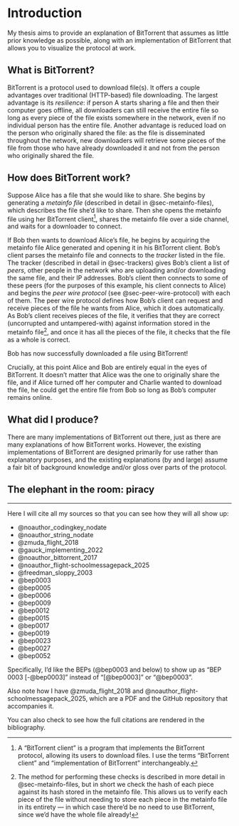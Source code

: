 # Introduction

My thesis aims to provide an explanation of BitTorrent that assumes as little prior knowledge as possible, along with an implementation of BitTorrent that allows you to visualize the protocol at work.

## What is BitTorrent?

BitTorrent is a protocol used to download file(s). It offers a couple advantages over traditional (HTTP-based) file downloading. The largest advantage is its *resilience*: if person A starts sharing a file and then their computer goes offline, all downloaders can still receive the entire file so long as every piece of the file exists somewhere in the network, even if no individual person has the entire file. Another advantage is reduced load on the person who originally shared the file: as the file is disseminated throughout the network, new downloaders will retrieve some pieces of the file from those who have already downloaded it and not from the person who originally shared the file.

## How does BitTorrent work?

Suppose Alice has a file that she would like to share. She begins by generating a *metainfo file* (described in detail in @sec-metainfo-files), which describes the file she'd like to share. Then she opens the metainfo file using her BitTorrent client[^client], shares the metainfo file over a side channel, and waits for a downloader to connect.

\todo{name the file?}

[^client]: A "BitTorrent client" is a program that implements the BitTorrent protocol, allowing its users to download files. I use the terms "BitTorrent client" and "implementation of BitTorrent" interchangeably.

If Bob then wants to download Alice's file, he begins by acquiring the metainfo file Alice generated and opening it in his BitTorrent client. Bob's client parses the metainfo file and connects to the *tracker* listed in the file. The tracker (described in detail in @sec-trackers) gives Bob's client a list of *peers*, other people in the network who are uploading and/or downloading the same file, and their IP addresses. Bob's client then connects to some of these peers (for the purposes of this example, his client connects to Alice) and begins the *peer wire protocol* (see @sec-peer-wire-protocol) with each of them. The peer wire protocol defines how Bob's client can request and receive pieces of the file he wants from Alice, which it does automatically. As Bob's client receives pieces of the file, it verifies that they are correct (uncorrupted and untampered-with) against information stored in the metainfo file[^verification], and once it has all the pieces of the file, it checks that the file as a whole is correct.

[^verification]: The method for performing these checks is described in more detail in @sec-metainfo-files, but in short we check the hash of each piece against its hash stored in the metainfo file. This allows us to verify each piece of the file without needing to store each piece in the metainfo file in its entirety --- in which case there'd be no need to use BitTorrent, since we'd have the whole file already!

Bob has now successfully downloaded a file using BitTorrent!

Crucially, at this point Alice and Bob are entirely equal in the eyes of BitTorrent. It doesn't matter that Alice was the one to originally share the file, and if Alice turned off her computer and Charlie wanted to download the file, he could get the entire file from Bob so long as Bob's computer remains online.

\todo{add diagrams}

## What did I produce?

There are many implementations of BitTorrent out there, just as there are many explanations of how BitTorrent works. However, the existing implementations of BitTorrent are designed primarily for use rather than explanatory purposes, and the existing explanations (by and large) assume a fair bit of background knowledge and/or gloss over parts of the protocol.

\todo{how is mine different?}

## The elephant in the room: piracy

\todo{I'm not totally sure that I want to talk about this, but I think that everyone's first impression of bittorrent is that it's only used for internet piracy and therefor is Bad. If I end up including this section, I'd talk about a) how bittorrent is useful for other things (archival work, evading censorship); and b) even if it weren't useful for other things, it's still interesting and worthwhile to investigate and implement}

***

Here I will cite all my sources so that you can see how they will all show up:

- @noauthor_codingkey_nodate
- @noauthor_string_nodate
- @zmuda_flight_2018
- @gauck_implementing_2022
- @noauthor_bittorrent_2017
- @noauthor_flight-schoolmessagepack_2025
- @freedman_sloppy_2003
- @bep0003
- @bep0005
- @bep0006
- @bep0009
- @bep0012
- @bep0015
- @bep0017
- @bep0019
- @bep0023
- @bep0027
- @bep0052

Specifically, I'd like the BEPs (@bep0003 and below) to show up as "BEP 0003 [-@bep0003]" instead of "[@bep0003]" or "@bep0003".

Also note how I have @zmuda_flight_2018 and @noauthor_flight-schoolmessagepack_2025, which are a PDF and the GitHub repository that accompanies it.

You can also check to see how the full citations are rendered in the bibliography.
